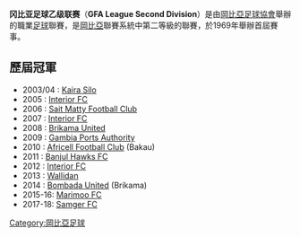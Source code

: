 {{Infobox football league
| name                 = 冈比亚足球乙级联赛
| image                =
| pixels               =
| country              = 岡比亞
| confed               = CAF
| founded              = 1969
| teams                = 10
| promotion            = [[冈比亚足球甲级联赛|冈比亚足球甲级联赛]]
| relegation           = [[冈比亚足球丙级联赛|冈比亚足球丙级联赛]]
| levels               = 2
| domest_cup           = [[Gambian_Cup|Gambian Cup]]
| confed_cup           =
| champions            = [[Bombada_United|Bombada United]]
| season               = 2014
| most successful club =
| website              =
| current              =
}}

'''冈比亚足球乙级联赛'''（'''GFA League Second Division'''）是由[[岡比亞足球協會|岡比亞足球協會]]舉辦的職業[[足球|足球]]聯賽，是[[岡比亞|岡比亞]]聯賽系統中第二等級的聯賽，於1969年舉辦首屆賽事。

==歷屆冠軍==
*2003/04 : [[Kaira_Silo|Kaira Silo]]
*2005 : [[Interior_FC|Interior FC]]
*2006 : [[Sait_Matty_Football_Club|Sait Matty Football Club]]
*2007 : [[Interior_FC|Interior FC]]
*2008 : [[Brikama_United|Brikama United]]
*2009 : [[Gambia_Ports_Authority|Gambia Ports Authority]]
*2010 : [[Africell_Football_Club|Africell Football Club]] (Bakau)
*2011 : [[Banjul_Hawks_FC|Banjul Hawks FC]]
*2012 : [[Interior_FC|Interior FC]]
*2013 : [[Wallidan_FC|Wallidan]]
*2014 : [[Bombada_United|Bombada United]] (Brikama)
*2015-16: [[Marimoo_FC|Marimoo FC]]
*2017-18: [[Samger_FC|Samger FC]]

[[Category:岡比亞足球|Category:岡比亞足球]]